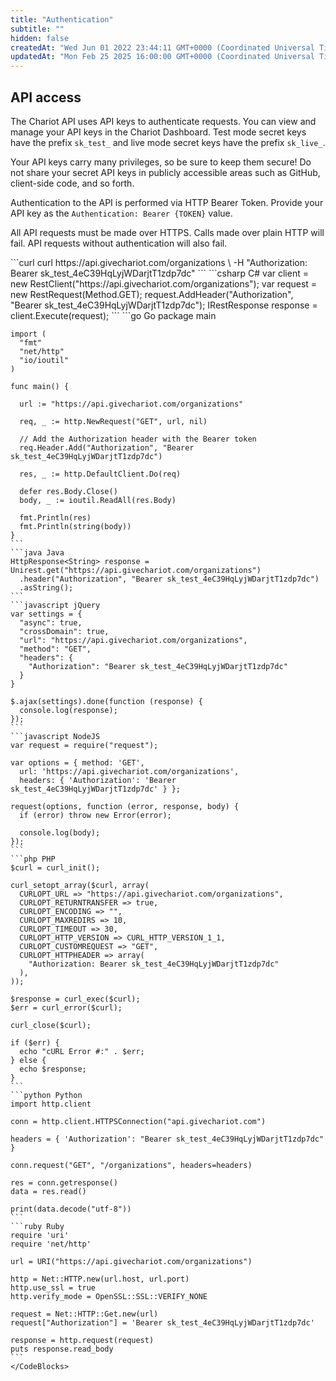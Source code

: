 ```yaml
---
title: "Authentication"
subtitle: ""
hidden: false
createdAt: "Wed Jun 01 2022 23:44:11 GMT+0000 (Coordinated Universal Time)"
updatedAt: "Mon Feb 25 2025 16:00:00 GMT+0000 (Coordinated Universal Time)"
---
```

## API access

The Chariot API uses API keys to authenticate requests. You can view and manage your API keys in the Chariot Dashboard.
<Info>
  Test mode secret keys have the prefix `sk_test_` and live mode secret keys have the prefix `sk_live_`.
</Info>

Your API keys carry many privileges, so be sure to keep them secure!
Do not share your secret API keys in publicly accessible areas such as GitHub, client-side code, and so forth.

Authentication to the API is performed via HTTP Bearer Token. Provide your API key as the `Authentication: Bearer {TOKEN}` value.

All API requests must be made over HTTPS. Calls made over plain HTTP will fail. API requests without authentication will also fail.

<Aside>
  <CodeBlocks>
    ```curl
    curl https://api.givechariot.com/organizations \
      -H "Authorization: Bearer sk_test_4eC39HqLyjWDarjtT1zdp7dc"
    ```
    ```csharp C#
    var client = new RestClient("https://api.givechariot.com/organizations");
    var request = new RestRequest(Method.GET);
    request.AddHeader("Authorization", "Bearer sk_test_4eC39HqLyjWDarjtT1zdp7dc");
    IRestResponse response = client.Execute(request);
    ```
    ```go Go
    package main

    import (
      "fmt"
      "net/http"
      "io/ioutil"
    )

    func main() {

      url := "https://api.givechariot.com/organizations"

      req, _ := http.NewRequest("GET", url, nil)

      // Add the Authorization header with the Bearer token
      req.Header.Add("Authorization", "Bearer sk_test_4eC39HqLyjWDarjtT1zdp7dc")

      res, _ := http.DefaultClient.Do(req)

      defer res.Body.Close()
      body, _ := ioutil.ReadAll(res.Body)

      fmt.Println(res)
      fmt.Println(string(body))
    }
    ```
    ```java Java
    HttpResponse<String> response = Unirest.get("https://api.givechariot.com/organizations")
      .header("Authorization", "Bearer sk_test_4eC39HqLyjWDarjtT1zdp7dc")
      .asString();
    ```
    ```javascript jQuery
    var settings = {
      "async": true,
      "crossDomain": true,
      "url": "https://api.givechariot.com/organizations",
      "method": "GET",
      "headers": {
        "Authorization": "Bearer sk_test_4eC39HqLyjWDarjtT1zdp7dc"
      }
    }

    $.ajax(settings).done(function (response) {
      console.log(response);
    });
    ```
    ```javascript NodeJS
    var request = require("request");

    var options = { method: 'GET',
      url: 'https://api.givechariot.com/organizations',
      headers: { 'Authorization': 'Bearer sk_test_4eC39HqLyjWDarjtT1zdp7dc' } };

    request(options, function (error, response, body) {
      if (error) throw new Error(error);

      console.log(body);
    });
    ```
    ```php PHP
    $curl = curl_init();

    curl_setopt_array($curl, array(
      CURLOPT_URL => "https://api.givechariot.com/organizations",
      CURLOPT_RETURNTRANSFER => true,
      CURLOPT_ENCODING => "",
      CURLOPT_MAXREDIRS => 10,
      CURLOPT_TIMEOUT => 30,
      CURLOPT_HTTP_VERSION => CURL_HTTP_VERSION_1_1,
      CURLOPT_CUSTOMREQUEST => "GET",
      CURLOPT_HTTPHEADER => array(
        "Authorization: Bearer sk_test_4eC39HqLyjWDarjtT1zdp7dc"
      ),
    ));

    $response = curl_exec($curl);
    $err = curl_error($curl);

    curl_close($curl);

    if ($err) {
      echo "cURL Error #:" . $err;
    } else {
      echo $response;
    }
    ```
    ```python Python
    import http.client

    conn = http.client.HTTPSConnection("api.givechariot.com")

    headers = { 'Authorization': "Bearer sk_test_4eC39HqLyjWDarjtT1zdp7dc" }

    conn.request("GET", "/organizations", headers=headers)

    res = conn.getresponse()
    data = res.read()

    print(data.decode("utf-8"))
    ```
    ```ruby Ruby
    require 'uri'
    require 'net/http'

    url = URI("https://api.givechariot.com/organizations")

    http = Net::HTTP.new(url.host, url.port)
    http.use_ssl = true
    http.verify_mode = OpenSSL::SSL::VERIFY_NONE

    request = Net::HTTP::Get.new(url)
    request["Authorization"] = 'Bearer sk_test_4eC39HqLyjWDarjtT1zdp7dc'

    response = http.request(request)
    puts response.read_body
    ```
    </CodeBlocks>
</Aside>

